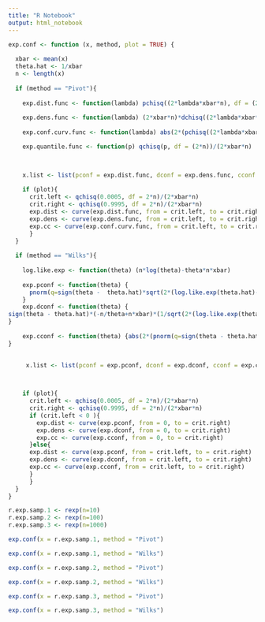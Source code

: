 ```yaml
---
title: "R Notebook"
output: html_notebook
---
```


```r
exp.conf <- function (x, method, plot = TRUE) {
  
  xbar <- mean(x)
  theta.hat <- 1/xbar
  n <- length(x)
  
  if (method == "Pivot"){
    
    exp.dist.func <- function(lambda) pchisq((2*lambda*xbar*n), df = (2*n))
    
    exp.dens.func <- function(lambda) (2*xbar*n)*dchisq((2*lambda*xbar*n), df = (2*n))
    
    exp.conf.curv.func <- function(lambda) abs(2*(pchisq((2*lambda*xbar*n), df = (2*n)))-1)

    exp.quantile.func <- function(p) qchisq(p, df = (2*n))/(2*xbar*n)


    
    x.list <- list(pconf = exp.dist.func, dconf = exp.dens.func, cconf = exp.conf.curv.func, qconf = exp.quantile.func)
    
    if (plot){
      crit.left <- qchisq(0.0005, df = 2*n)/(2*xbar*n)
      crit.right <- qchisq(0.9995, df = 2*n)/(2*xbar*n)
      exp.dist <- curve(exp.dist.func, from = crit.left, to = crit.right)
      exp.dens <- curve(exp.dens.func, from = crit.left, to = crit.right)
      exp.cc <- curve(exp.conf.curv.func, from = crit.left, to = crit.right)
      }
  }
  
  if (method == "Wilks"){
    
    log.like.exp <- function(theta) (n*log(theta)-theta*n*xbar)
    
    exp.pconf <- function(theta) {
      pnorm(q=sign(theta -  theta.hat)*sqrt(2*(log.like.exp(theta.hat)-log.like.exp(theta))))
    }
    exp.dconf <- function(theta) {
sign(theta - theta.hat)*(-n/theta+n*xbar)*(1/sqrt(2*(log.like.exp(theta.hat)-log.like.exp(theta))))*dnorm(sign(theta - theta.hat)*sqrt(2*(log.like.exp(theta.hat)-log.like.exp(theta))))
}
 
    exp.cconf <- function(theta) {abs(2*(pnorm(q=sign(theta - theta.hat)*sqrt(2*(log.like.exp(theta.hat)-log.like.exp(theta)))))-1)
}

    
     x.list <- list(pconf = exp.pconf, dconf = exp.dconf, cconf = exp.cconf)

     

    if (plot){
      crit.left <- qchisq(0.0005, df = 2*n)/(2*xbar*n)
      crit.right <- qchisq(0.9995, df = 2*n)/(2*xbar*n)
      if (crit.left < 0 ){
        exp.dist <- curve(exp.pconf, from = 0, to = crit.right)
        exp.dens <- curve(exp.dconf, from = 0, to = crit.right)
        exp.cc <- curve(exp.cconf, from = 0, to = crit.right)
      }else{
      exp.dist <- curve(exp.pconf, from = crit.left, to = crit.right)
      exp.dens <- curve(exp.dconf, from = crit.left, to = crit.right)
      exp.cc <- curve(exp.cconf, from = crit.left, to = crit.right)
      }
      }
  }
}
```



```r
r.exp.samp.1 <- rexp(n=10)
r.exp.samp.2 <- rexp(n=100)
r.exp.samp.3 <- rexp(n=1000)

```

```r
exp.conf(x = r.exp.samp.1, method = "Pivot")
```


```r
exp.conf(x = r.exp.samp.1, method = "Wilks")
```

```r
exp.conf(x = r.exp.samp.2, method = "Pivot")
```

```r
exp.conf(x = r.exp.samp.2, method = "Wilks")
```


```r
exp.conf(x = r.exp.samp.3, method = "Pivot")
```



```r
exp.conf(x = r.exp.samp.3, method = "Wilks")
```















